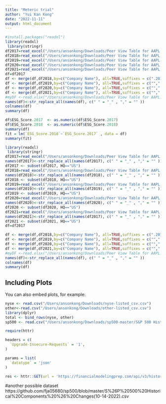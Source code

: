 ```yaml
---
title: "Meteric trial"
author: "Yui Kan Kong"
date: "2022-11-11"
output: html_document
---
```


```r
#install.packages("readxl")
library(readxl)
 library(stringr)
df2017=read_excel("/Users/ansonkong/Downloads/Peer View Table for AAPL.O-3.xlsx","Peer View",skip=2)
df2018=read_excel("/Users/ansonkong/Downloads/Peer View Table for AAPL.O-4.xlsx","Peer View",skip=2)
df2019=read_excel("/Users/ansonkong/Downloads/Peer View Table for AAPL.O-5.xlsx","Peer View",skip=2)
df2020=read_excel("/Users/ansonkong/Downloads/Peer View Table for AAPL.O-6.xlsx","Peer View",skip=2)
df2021=read_excel("/Users/ansonkong/Downloads/Peer View Table for AAPL.O-7.xlsx","Peer View",skip=2)
df=df2017
df <- merge(df,df2018,by=c("Company Name"), all=TRUE,suffixes = c(".2017",".2018"))
df <- merge(df,df2019,by=c("Company Name"), all=TRUE,suffixes = c("",".2019"))
df <- merge(df,df2020,by=c("Company Name"), all=TRUE,suffixes = c("",".2020"))
df <- merge(df,df2021,by=c("Company Name"), all=TRUE,suffixes = c("",".2021"))
#myDF <-read.xlsx("/Users/ansonkong/Downloads/Peer View Table for AAPL.O-3.xlsx","Peer View", startRow = 4)
names(df)<-str_replace_all(names(df), c(" " = "_" , "," = "" ))
colnames(df)
summary(df)
```



```r

df$ESG_Score.2017  <- as.numeric(df$ESG_Score.2017)
df$ESG_Score.2018  <- as.numeric(df$ESG_Score.2018)
summary(df)
fit = lm(`ESG_Score.2018`~`ESG_Score.2017` , data = df)
summary(fit)
```
```r
library(readxl)
 library(stringr)
df2017=read_excel("/Users/ansonkong/Downloads/Peer View Table for AAPL.O-3.xlsx","Peer View",skip=2)
names(df2017)<-str_replace_all(names(df2017), c(" " = "_" , "," = "" ))
df2017 <- subset(df2017, HQ=="US") 
df2018=read_excel("/Users/ansonkong/Downloads/Peer View Table for AAPL.O-4.xlsx","Peer View",skip=2)
names(df2018)<-str_replace_all(names(df2018), c(" " = "_" , "," = "" ))
df2018 <- subset(df2018, HQ=="US") 
df2019=read_excel("/Users/ansonkong/Downloads/Peer View Table for AAPL.O-5.xlsx","Peer View",skip=2)
names(df2019)<-str_replace_all(names(df2019), c(" " = "_" , "," = "" ))
df2019 <- subset(df2019, HQ=="US") 
df2020=read_excel("/Users/ansonkong/Downloads/Peer View Table for AAPL.O-6.xlsx","Peer View",skip=2)
names(df2020)<-str_replace_all(names(df2020), c(" " = "_" , "," = "" ))
df2020 <- subset(df2020, HQ=="US") 
df2021=read_excel("/Users/ansonkong/Downloads/Peer View Table for AAPL.O-7.xlsx","Peer View",skip=2)
names(df2021)<-str_replace_all(names(df2017), c(" " = "_" , "," = "" ))
df2021 <- subset(df2021, HQ=="US") 
df=df2017

df <- merge(df,df2018,by=c("Company Name"), all=TRUE,suffixes = c(".2017",".2018"))
df <- merge(df,df2019,by=c("Company Name"), all=TRUE,suffixes = c("",".2019"))
df <- merge(df,df2020,by=c("Company Name"), all=TRUE,suffixes = c("",".2020"))
df <- merge(df,df2021,by=c("Company Name"), all=TRUE,suffixes = c("",".2021"))
#myDF <-read.xlsx("/Users/ansonkong/Downloads/Peer View Table for AAPL.O-3.xlsx","Peer View", startRow = 4)
names(df)<-str_replace_all(names(df), c(" " = "_" , "," = "" ))
colnames(df)
summary(df)
```

## Including Plots

You can also embed plots, for example:

```r
nyse <- read.csv("/Users/ansonkong/Downloads/nyse-listed_csv.csv")
other<-read.csv("/Users/ansonkong/Downloads/other-listed_csv.csv")
library(dplyr)
total <- bind_rows(nyse, other)
sp500 <- read.csv("/Users/ansonkong/Downloads/sp500-master/S&P 500 Historical Components & Changes.csv")

require(httr)

headers = c(
  `Upgrade-Insecure-Requests` = '1',
)

params = list(
  `datatype` = 'json'
)

res <- httr::GET(url = 'https://financialmodelingprep.com/api/v3/historical/sp500_constituent', httr::add_headers(.headers=headers), query = params)

```
#another possible dataset https://github.com/fja05680/sp500/blob/master/S%26P%20500%20Historical%20Components%20%26%20Changes(10-14-2022).csv

